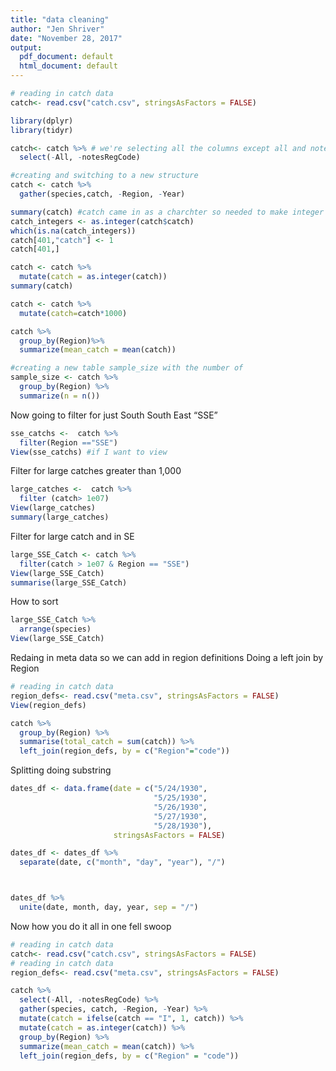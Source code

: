 ```yaml
---
title: "data cleaning"
author: "Jen Shriver"
date: "November 28, 2017"
output:
  pdf_document: default
  html_document: default
---
```

```r
# reading in catch data
catch<- read.csv("catch.csv", stringsAsFactors = FALSE)
```

```r
library(dplyr)
library(tidyr)
```

```r
catch<- catch %>% # we're selecting all the columns except all and notesregcode
  select(-All, -notesRegCode) 
```

```r
#creating and switching to a new structure
catch <- catch %>%
  gather(species,catch, -Region, -Year) 

summary(catch) #catch came in as a charchter so needed to make integer
catch_integers <- as.integer(catch$catch)
which(is.na(catch_integers))
catch[401,"catch"] <- 1
catch[401,]
```
```r
catch <- catch %>%
  mutate(catch = as.integer(catch))
summary(catch)

```
```r
catch <- catch %>%
  mutate(catch=catch*1000)
```

```r
catch %>%
  group_by(Region)%>%
  summarize(mean_catch = mean(catch))
```

```r

#creating a new table sample_size with the number of
sample_size <- catch %>%
  group_by(Region) %>%
  summarize(n = n())
```

Now going to filter for just South South East "SSE"
```r
sse_catchs <-  catch %>%
  filter(Region =="SSE")
View(sse_catchs) #if I want to view
```

Filter for large catches greater than  1,000
```r
large_catches <-  catch %>%
  filter (catch> 1e07)
View(large_catches)
summary(large_catches)
```

Filter for large catch and in SE
```r
large_SSE_Catch <- catch %>%
  filter(catch > 1e07 & Region == "SSE")
View(large_SSE_Catch)
summarise(large_SSE_Catch)
```
How to sort
```r
large_SSE_Catch %>%
  arrange(species)
View(large_SSE_Catch)
```

Redaing in meta data so we can add in region definitions
Doing a left join by Region
```r
# reading in catch data
region_defs<- read.csv("meta.csv", stringsAsFactors = FALSE)
View(region_defs)

catch %>% 
  group_by(Region) %>% 
  summarise(total_catch = sum(catch)) %>% 
  left_join(region_defs, by = c("Region"="code"))

```

Splitting doing substring
```r
dates_df <- data.frame(date = c("5/24/1930",
                                "5/25/1930",
                                "5/26/1930",
                                "5/27/1930",
                                "5/28/1930"),
                       stringsAsFactors = FALSE)

dates_df <- dates_df %>% 
  separate(date, c("month", "day", "year"), "/")



dates_df %>% 
  unite(date, month, day, year, sep = "/")
```

Now how you do it all in one fell swoop
```r
# reading in catch data
catch<- read.csv("catch.csv", stringsAsFactors = FALSE)
# reading in catch data
region_defs<- read.csv("meta.csv", stringsAsFactors = FALSE)

catch %>%
  select(-All, -notesRegCode) %>% 
  gather(species, catch, -Region, -Year) %>%
  mutate(catch = ifelse(catch == "I", 1, catch)) %>% 
  mutate(catch = as.integer(catch)) %>% 
  group_by(Region) %>% 
  summarize(mean_catch = mean(catch)) %>% 
  left_join(region_defs, by = c("Region" = "code"))
```

